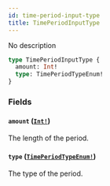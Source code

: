 ```yaml
---
id: time-period-input-type
title: TimePeriodInputType
---
```


No description

```graphql
type TimePeriodInputType {
  amount: Int!
  type: TimePeriodTypeEnum!
}
```

### Fields

#### `amount` ([`Int!`](/developer/api-reference/scalars/int))

The length of the period.

#### `type` ([`TimePeriodTypeEnum!`](/developer/api-reference/enums/time-period-type-enum))

The type of the period.
